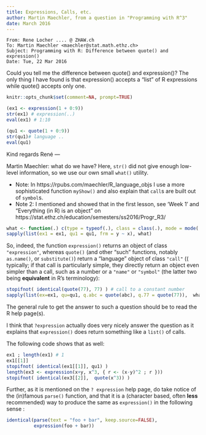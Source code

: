 ```yaml
---
title: Expressions, Calls, etc.
author: Martin Maechler, from a question in "Programming with R^3"
date: March 2016
---
```


	From: Rene Locher .... @ ZHAW.ch
	To: Martin Maechler <maechler@stat.math.ethz.ch>
	Subject: Programming with R: Difference between quote() and expression()
	Date: Tue, 22 Mar 2016

Could you tell me the difference between quote() and expression()? The
only thing I have found  is that expression() accepts a "list" of R
expressions while quote() accepts only one.

```r
knitr::opts_chunk$set(comment=NA, prompt=TRUE)
```
```r
(ex1 <- expression(1 + 0:9))
str(ex1) # expression(..)
eval(ex1) # 1:10
```

```r
(qu1 <- quote(1 + 0:9))
str(qu1)# language ..
eval(qu1)
```

Kind regards
René
 ---

Martin Maechler: what do we have?  Here,  `str()` did not give enough low-level
information, so we use our own small `what()` utility.

* Note: In  https://rpubs.com/maechler/R_language_objs  I use a more sophisticated function `myShow()` and also explain that `call`s are built out of `symbol`s.
* Note 2: I mentioned and showed that in the first lesson, see 'Week 1' and "Everything (in R) is an object" on
https://stat.ethz.ch/education/semesters/ss2016/Progr_R3/


```r
what <- function(.) c(type = typeof(.), class = class(.), mode = mode(.))
sapply(list(ex1 = ex1, qu1 = qu1, frm = y ~ x), what)
```

So, indeed, the function  `expression()` returns an object of class
`"expression"`, whereas `quote()` (and other "such" functions, notably
`as.name()`, or `substitute()`) return a "language" object of class
`"call"` (( typically; if that call is particularly simple, they directly return an object even
simpler than a call, such as a number or a `"name"` or
`"symbol"` (the latter two being **equivalent** in R's terminology):

```r
stopifnot( identical(quote(77), 77) ) # call to a constant number
sapply(list(ex=ex1, qu=qu1, q.abc = quote(abc), q.77 = quote(77)),  what)
```

The general rule to get the answer to such a question should be to read the
R help page(s).

I think that  `?expression` actually does very nicely answer the question
as it explains that `expression()` does return something like a `list()` of
calls.

The following code shows that as well:

```r
ex1 ; length(ex1) # 1
ex1[[1]]
stopifnot( identical(ex1[[1]], qu1) )
length(ex3 <- expression(x+y, x^3, { r <- (x-y)^2 ; r }))
stopifnot( identical(ex3[[2]],  quote(x^3)) )
```

Further, as it is mentioned on the `? expression` help page, do take notice of the (in)famous
`parse()` function, and that it is a (character based, often **less** recommended) way to produce the same as `expression()` in the following sense :
```r
identical(parse(text = "foo + bar", keep.source=FALSE),
          expression(foo + bar))
```




